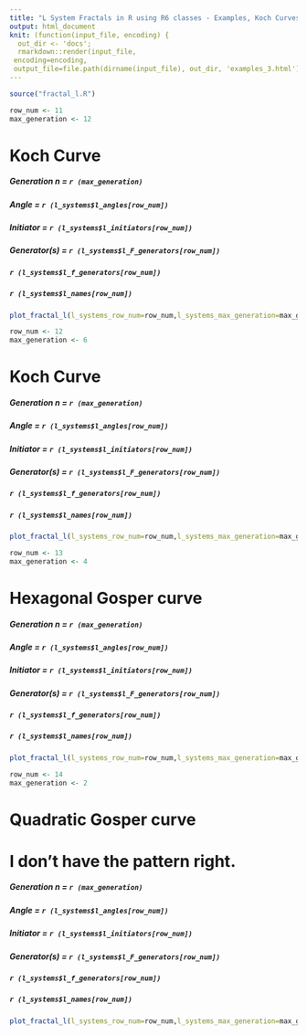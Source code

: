 ```yaml
---
title: "L System Fractals in R using R6 classes - Examples, Koch Curves"
output: html_document
knit: (function(input_file, encoding) {
  out_dir <- 'docs';
  rmarkdown::render(input_file,
 encoding=encoding,
 output_file=file.path(dirname(input_file), out_dir, 'examples_3.html'))})
---
```

```r
source("fractal_l.R")
```


```r
row_num <- 11
max_generation <- 12
```
# Koch Curve
##### Generation n = `r (max_generation)`
##### Angle = `r (l_systems$l_angles[row_num])`
##### Initiator = `r (l_systems$l_initiators[row_num])`
##### Generator(s) = `r (l_systems$l_F_generators[row_num])`
##### `r (l_systems$l_f_generators[row_num])`
##### `r (l_systems$l_names[row_num])`
```r
plot_fractal_l(l_systems_row_num=row_num,l_systems_max_generation=max_generation)
```


```r
row_num <- 12
max_generation <- 6
```
# Koch Curve
##### Generation n = `r (max_generation)`
##### Angle = `r (l_systems$l_angles[row_num])`
##### Initiator = `r (l_systems$l_initiators[row_num])`
##### Generator(s) = `r (l_systems$l_F_generators[row_num])`
##### `r (l_systems$l_f_generators[row_num])`
##### `r (l_systems$l_names[row_num])`
```r
plot_fractal_l(l_systems_row_num=row_num,l_systems_max_generation=max_generation)
```


```r
row_num <- 13
max_generation <- 4
```
# Hexagonal Gosper curve
##### Generation n = `r (max_generation)`
##### Angle = `r (l_systems$l_angles[row_num])`
##### Initiator = `r (l_systems$l_initiators[row_num])`
##### Generator(s) = `r (l_systems$l_F_generators[row_num])`
##### `r (l_systems$l_f_generators[row_num])`
##### `r (l_systems$l_names[row_num])`
```r
plot_fractal_l(l_systems_row_num=row_num,l_systems_max_generation=max_generation)
```


```r
row_num <- 14
max_generation <- 2
```
# Quadratic Gosper curve
# I don't have the pattern right.
##### Generation n = `r (max_generation)`
##### Angle = `r (l_systems$l_angles[row_num])`
##### Initiator = `r (l_systems$l_initiators[row_num])`
##### Generator(s) = `r (l_systems$l_F_generators[row_num])`
##### `r (l_systems$l_f_generators[row_num])`
##### `r (l_systems$l_names[row_num])`
```r
plot_fractal_l(l_systems_row_num=row_num,l_systems_max_generation=max_generation)
```

